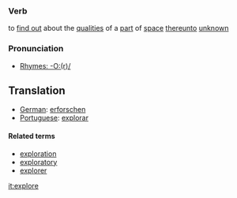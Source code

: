 ===Verb===
to [[find out]] about the [[quality|qualities]] of a [[part]] of [[space]] [[thereunto]] [[unknown]]

===Pronunciation===
*[[Rhymes:English:-O:(r)/|Rhymes: -O:(r)/]]

==Translation==
*[[German]]: [[erforschen]]
*[[Portuguese]]: [[explorar]]

====Related terms====
*[[exploration]]
*[[exploratory]]
*[[explorer]]

[[it:explore]]